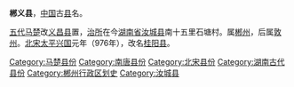 '''郴义县'''，[[中国|中国]]古[[县|县]]名。

[[五代|五代]][[马楚|马楚]]改[[义昌县|义昌县]]置，[[治所|治所]]在今[[湖南省|湖南省]][[汝城县|汝城县]]南十五里石塘村。属[[郴州_(古代)|郴州]]，后属[[敦州|敦州]]。[[北宋|北宋]][[太平兴国|太平兴国]]元年（976年），改名[[桂阳县_(北宋)|桂阳县]]。

{{湖南行政区划小作品}}
{{DEFAULTSORT:C}}
[[Category:马楚县份|Category:马楚县份]]
[[Category:南唐县份|Category:南唐县份]]
[[Category:北宋县份|Category:北宋县份]]
[[Category:湖南古代县份|Category:湖南古代县份]]
[[Category:郴州行政区划史|Category:郴州行政区划史]]
[[Category:汝城县|Category:汝城县]]